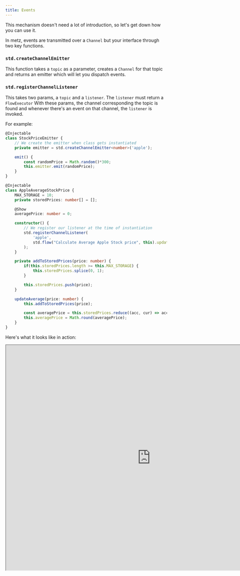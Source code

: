 ```yaml
---
title: Events
---
```


This mechanism doesn't need a lot of introduction, so let's get down how you can use it.

In metz, events are transmitted over a `Channel` but your interface through two key functions.

### `std.createChannelEmitter`
This function takes a `topic` as a parameter, creates a `Channel` for that topic and returns an emitter
which will let you dispatch events.

### `std.registerChannelListener`
This takes two params, a `topic` and a `listener`. The `listener` must return a `FlowExecutor`
With these params, the channel corresponding the topic is found and whenever there's an event
on that channel, the `listener` is invoked.

For example:
```typescript
@Injectable
class StockPriceEmitter {
	// We create the emitter when class gets instantiated
	private emitter = std.createChannelEmitter<number>('apple');

	emit() {
		const randomPrice = Math.random()*300;
		this.emitter.emit(randomPrice);
	}
}

@Injectable
class AppleAverageStockPrice {
	MAX_STORAGE = 10;
	private storedPrices: number[] = [];

	@Show
	averagePrice: number = 0;

	constructor() {
		// We register our listener at the time of instantiation
		std.registerChannelListener(
			'apple',
			std.flow("Calculate Average Apple Stock price", this).updateAverage,
		);
	}

	private addToStoredPrices(price: number) {
		if(this.storedPrices.length >= this.MAX_STORAGE) {
			this.storedPrices.splice(0, 1);
		}

		this.storedPrices.push(price);
	}

	updateAverage(price: number) {
		this.addToStoredPrices(price);

		const averagePrice = this.storedPrices.reduce((acc, cur) => acc+cur, 0) / this.storedPrices.length;
		this.averagePrice = Math.round(averagePrice);
	}
}
```

Here's what it looks like in action:
<Frame>
    <iframe width="900px" height="700px" src="https://app.metz.sh/play/0d0b90bfe8f0411dbde9f59071927be9?minimal=true" />
</Frame>
